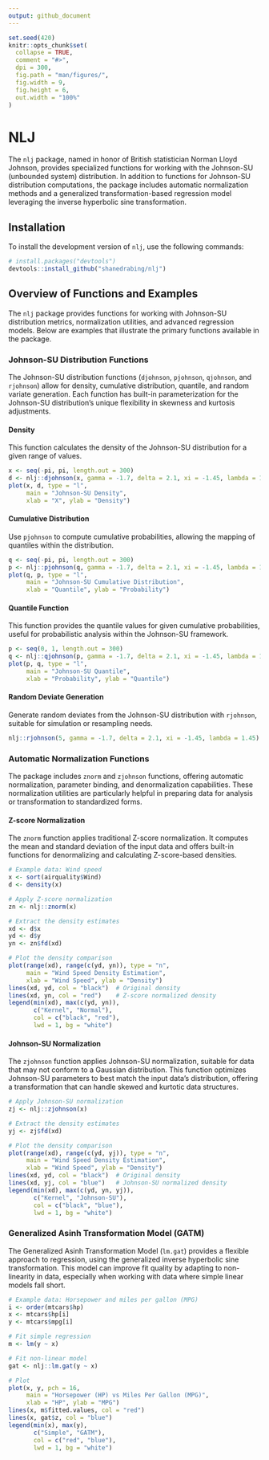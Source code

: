 ```yaml
---
output: github_document
---
```


<!-- README.md is generated from README.Rmd. Please edit that file -->

```r
set.seed(420)
knitr::opts_chunk$set(
  collapse = TRUE,
  comment = "#>",
  dpi = 300,
  fig.path = "man/figures/",
  fig.width = 9,
  fig.height = 6,
  out.width = "100%"
)
```

# NLJ

The `nlj` package, named in honor of British statistician Norman Lloyd Johnson,
provides specialized functions for working with the Johnson-SU (unbounded
system) distribution. In addition to functions for Johnson-SU distribution
computations, the package includes automatic normalization methods and a
generalized transformation-based regression model leveraging the inverse
hyperbolic sine transformation.

## Installation

To install the development version of `nlj`, use the following commands:

``` r
# install.packages("devtools")
devtools::install_github("shanedrabing/nlj")
```

## Overview of Functions and Examples

The `nlj` package provides functions for working with Johnson-SU distribution
metrics, normalization utilities, and advanced regression models. Below are
examples that illustrate the primary functions available in the package.

### Johnson-SU Distribution Functions

The Johnson-SU distribution functions (`djohnson`, `pjohnson`, `qjohnson`, and
`rjohnson`) allow for density, cumulative distribution, quantile, and random
variate generation. Each function has built-in parameterization for the
Johnson-SU distribution's unique flexibility in skewness and kurtosis
adjustments.

#### Density

This function calculates the density of the Johnson-SU distribution for a given
range of values.

```r
x <- seq(-pi, pi, length.out = 300)
d <- nlj::djohnson(x, gamma = -1.7, delta = 2.1, xi = -1.45, lambda = 1.45)
plot(x, d, type = "l",
     main = "Johnson-SU Density",
     xlab = "X", ylab = "Density")
```

#### Cumulative Distribution

Use `pjohnson` to compute cumulative probabilities, allowing the mapping of
quantiles within the distribution.

```r
q <- seq(-pi, pi, length.out = 300)
p <- nlj::pjohnson(q, gamma = -1.7, delta = 2.1, xi = -1.45, lambda = 1.45)
plot(q, p, type = "l",
     main = "Johnson-SU Cumulative Distribution",
     xlab = "Quantile", ylab = "Probability")
```

#### Quantile Function

This function provides the quantile values for given cumulative probabilities,
useful for probabilistic analysis within the Johnson-SU framework.

```r
p <- seq(0, 1, length.out = 300)
q <- nlj::qjohnson(p, gamma = -1.7, delta = 2.1, xi = -1.45, lambda = 1.45)
plot(p, q, type = "l",
     main = "Johnson-SU Quantile",
     xlab = "Probability", ylab = "Quantile")
```

#### Random Deviate Generation

Generate random deviates from the Johnson-SU distribution with `rjohnson`,
suitable for simulation or resampling needs.

```r
nlj::rjohnson(5, gamma = -1.7, delta = 2.1, xi = -1.45, lambda = 1.45)
```

### Automatic Normalization Functions

The package includes `znorm` and `zjohnson` functions, offering automatic
normalization, parameter binding, and denormalization capabilities. These
normalization utilities are particularly helpful in preparing data for analysis
or transformation to standardized forms.

#### Z-score Normalization

The `znorm` function applies traditional Z-score normalization. It computes the
mean and standard deviation of the input data and offers built-in functions for
denormalizing and calculating Z-score-based densities.

```r
# Example data: Wind speed
x <- sort(airquality$Wind)
d <- density(x)

# Apply Z-score normalization
zn <- nlj::znorm(x)

# Extract the density estimates
xd <- d$x
yd <- d$y
yn <- zn$fd(xd)

# Plot the density comparison
plot(range(xd), range(c(yd, yn)), type = "n",
     main = "Wind Speed Density Estimation",
     xlab = "Wind Speed", ylab = "Density")
lines(xd, yd, col = "black")  # Original density
lines(xd, yn, col = "red")    # Z-score normalized density
legend(min(xd), max(c(yd, yn)),
       c("Kernel", "Normal"),
       col = c("black", "red"),
       lwd = 1, bg = "white")
```

#### Johnson-SU Normalization

The `zjohnson` function applies Johnson-SU normalization, suitable for data
that may not conform to a Gaussian distribution. This function optimizes
Johnson-SU parameters to best match the input data's distribution, offering a
transformation that can handle skewed and kurtotic data structures.

```r
# Apply Johnson-SU normalization
zj <- nlj::zjohnson(x)

# Extract the density estimates
yj <- zj$fd(xd)

# Plot the density comparison
plot(range(xd), range(c(yd, yj)), type = "n",
     main = "Wind Speed Density Estimation",
     xlab = "Wind Speed", ylab = "Density")
lines(xd, yd, col = "black")  # Original density
lines(xd, yj, col = "blue")   # Johnson-SU normalized density
legend(min(xd), max(c(yd, yn, yj)),
       c("Kernel", "Johnson-SU"),
       col = c("black", "blue"),
       lwd = 1, bg = "white")
```

### Generalized Asinh Transformation Model (GATM)

The Generalized Asinh Transformation Model (`lm.gat`) provides a flexible
approach to regression, using the generalized inverse hyperbolic sine
transformation. This model can improve fit quality by adapting to non-linearity
in data, especially when working with data where simple linear models fall
short.

```r
# Example data: Horsepower and miles per gallon (MPG)
i <- order(mtcars$hp)
x <- mtcars$hp[i]
y <- mtcars$mpg[i]

# Fit simple regression
m <- lm(y ~ x)

# Fit non-linear model
gat <- nlj::lm.gat(y ~ x)

# Plot
plot(x, y, pch = 16,
     main = "Horsepower (HP) vs Miles Per Gallon (MPG)",
     xlab = "HP", ylab = "MPG")
lines(x, m$fitted.values, col = "red")
lines(x, gat$z, col = "blue")
legend(min(x), max(y),
       c("Simple", "GATM"),
       col = c("red", "blue"),
       lwd = 1, bg = "white")
```
